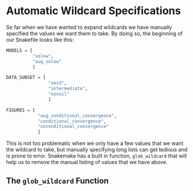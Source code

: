 # Automatic Wildcard Specifications

So far when we have wanted to expand wildcards we have manually specified the values we want them to take.
By doing so, the beginning of our Snakefile looks like this:

```r
MODELS = [
          "solow",
          "aug_solow"
          ]

DATA_SUBSET = [
                "oecd",
                "intermediate",
                "nonoil"
                ]

FIGURES = [
            "aug_conditional_convergence",
            "conditional_convergence",
            "unconditional_convergence"
            ]
```

This is not too problematic when we only have a few values that we want the wildcard to take,
    but manually specifying long lists can get tedious and is prone to error.
Snakemake has a built in function, `glob_wildcard` that will help us to remove the manual listing of values that we have above.

## The `glob_wildcard` Function
